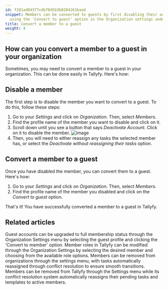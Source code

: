 ```yaml
---
id: f281ad04377cdb70d5b3b0284261baad
snippet: Members can be converted to guests by first disabling their account and then
  using the 'Convert to guest' option in the Organization settings under Members.
title: Convert a member to a guest
weight: 4
---
```


## How can you convert a member to a guest in your organization

Sometimes, you may need to convert a member to a guest in your organization. This can be done easily in Tallyfy. Here's how:

## Disable a member

The first step is to disable the member you want to convert to a guest. To do this, follow these steps:

1. Go to your _Settings_ and click on _Organization_. Then, select _Members_.
2. Find the profile name of the member you want to disable and click on it.
3. Scroll down until you see a button that says _Deactivate Account_. Click on it to disable the member.
![image](https://screenshots.tallyfy.com/tallyfy%2Fpro%2Fdesktop-light-remove-member1.png)
4. Then, you will need to either reassign any tasks the selected member has, or select the _Deactivate without reassigning their tasks_ option.

## Convert a member to a guest

Once you have disabled the member, you can convert them to a guest. Here's how:

1. Go to your _Settings_ and click on _Organization_. Then, select _Members_.
2. Find the profile name of the member you disabled and click on the _Convert to guest_ option.

That's it! You have successfully converted a member to a guest in Tallyfy.


## Related articles
<CardGrid>
<LinkTitleCard header="<b>Guests > Convert a guest into a member</b>" href="/products/pro/documenting/guests/convert_guest_into_member/" > Guest accounts can be upgraded to full membership status through the Organization Settings menu by selecting the guest profile and clicking the 'Convert to member' option. </LinkTitleCard>
<LinkTitleCard header="<b>Members > Change the role of a member</b>" href="/products/pro/documenting/members/how-can-i-change-a-members-role-in-tallyfy/" > Member roles in Tallyfy can be modified through the Organization Settings by selecting the desired member and choosing from the available role options. </LinkTitleCard>
<LinkTitleCard header="<b>Members > How to remove a member</b>" href="/products/pro/documenting/members/how-can-i-remove-a-member-from-my-tallyfy-organization/" > Members can be removed from organizations through the settings menu, with tasks automatically reassigned through conflict resolution to ensure smooth transitions. </LinkTitleCard>
<LinkTitleCard header="<b>Org Settings > Remove a Member</b>" href="/products/pro/settings/org-settings/how-can-i-remove-a-member-from-my-tallyfy-organization/" > Members can be removed from Tallyfy through the Settings menu while its conflict resolution system automatically reassigns their pending tasks and templates to active members. </LinkTitleCard>
</CardGrid>